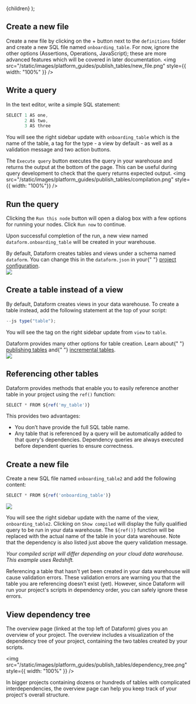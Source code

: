 
  <Documentation title="Publishing tables">{children}</Documentation>
);

## Create a new file

Create a new file by clicking on the + button next to the `definitions` folder and create a new SQL file named `onboarding_table`.
For now, ignore the other options (Assertions, Operations, JavaScript); these are more advanced features which will be covered in later documentation.
<ScreenshotWrapper>
<img
  src="/static/images/platform_guides/publish_tables/new_file.png"
  style={{ width: "100%" }}
/>
</ScreenshotWrapper>

## Write a query

In the text editor, write a simple SQL statement:

```js
SELECT 1 AS one,
       2 AS two,
       3 AS three
```

You will see the right sidebar update with `onboarding_table` which is the name of the table, a tag for the type - a view by default - as well as a validation message and two action buttons.

The `Execute query` button executes the query in your warehouse and returns the output at the bottom of the page. This can be useful during query development to check that the query returns expected output.
<ScreenshotWrapper>
<img
  src="/static/images/platform_guides/publish_tables/compilation.png"
  style={{ width: "100%"}}
/>
</ScreenshotWrapper>

## Run the query

Clicking the `Run this node` button will open a dialog box with a few options for running your nodes. Click `Run now` to continue.

Upon successful completion of the run, a new view named `dataform.onboarding_table` will be created in your warehouse.

<div className="pt-callout pt-icon-info-sign pt-intent-primary" markdown="1">
  By default, Dataform creates tables and views under a schema named <code>dataform</code>. You can
  change this in the <code>dataform.json</code> in your{" "}
  <a href="../guides/configuration">project configuration</a>.
</div>


<ScreenshotWrapper>
<img
  src="/static/images/platform_guides/publish_tables/run_node.png"
  style={{ width: "100%" }}
/>
</ScreenshotWrapper>

## Create a table instead of a view

By default, Dataform creates views in your data warehouse. To create a table instead, add the following statement at the top of your script:

```js
--js type("table");
```

You will see the tag on the right sidebar update from `view` to `table`.

<div className="pt-callout pt-icon-info-sign pt-intent-none" markdown="1">
  Dataform provides many other options for table creation. Learn about{" "}
  <a href="../guides/tables">publishing tables</a> and{" "}
  <a href="../guides/incremental-tables">incremental tables</a>.
</div>

<ScreenshotWrapper>
<img
  src="/static/images/platform_guides/publish_tables/table_vs_view.png"
  style={{ width: "100%" }}
/>
</ScreenshotWrapper>

## Referencing other tables

Dataform provides methods that enable you to easily reference another table in your project using the `ref()` function:

```js
SELECT * FROM ${ref('my_table')}
```

This provides two advantages:

- You don’t have provide the full SQL table name.
- Any table that is referenced by a query will be automatically added to that query's dependencies. Dependency queries are always executed before dependent queries to ensure correctness.

## Create a new file

Create a new SQL file named `onboarding_table2` and add the following content:

```js
SELECT * FROM ${ref('onboarding_table')}
```

<ScreenshotWrapper>
<img
  src="/static/images/platform_guides/publish_tables/ref_query.png"
  style={{ width: "100%" }}
/>
</ScreenshotWrapper>

You will see the right sidebar update with the name of the view, `onboarding_table2`. Clicking on `Show compiled` will display the fully qualified query to be run in your data warehouse.
The `${ref()}` function will be replaced with the actual name of the table in your data warehouse. Note that the dependency is also listed just above the query validation message.

_*Your compiled script will differ depending on your cloud data warehouse. This example uses Redshift.*_

<div className="pt-callout pt-icon-info-sign pt-intent-warning" markdown="1">
  Referencing a table that hasn't yet been created in your data warehouse will cause validation
  errors. These validation errors are warning you that the table you are referencing doesn't exist
  (yet). However, since Dataform will run your project's scripts in dependency order, you can safely
  ignore these errors.
</div>

## View dependency tree

The overview page (linked at the top left of Dataform) gives you an overview of your project. The overview includes a visualization of the dependency tree of your project, containing the two tables created by your scripts.


<img
  src="/static/images/platform_guides/publish_tables/dependency_tree.png"
  style={{ width: "100%" }}
/>


In bigger projects containing dozens or hundreds of tables with complicated interdependencies, the overview page can help you keep track of your project's overall structure.
